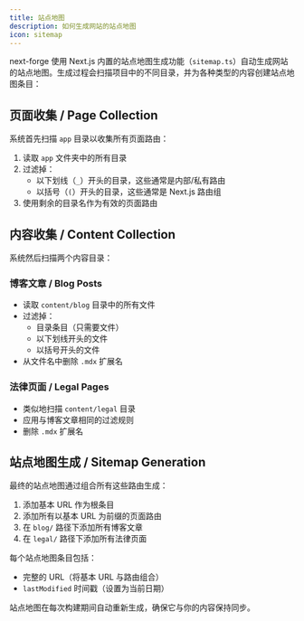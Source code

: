 ```yaml
---
title: 站点地图
description: 如何生成网站的站点地图
icon: sitemap
---
```


next-forge 使用 Next.js 内置的站点地图生成功能（`sitemap.ts`）自动生成网站的站点地图。生成过程会扫描项目中的不同目录，并为各种类型的内容创建站点地图条目：

## 页面收集 / Page Collection

系统首先扫描 `app` 目录以收集所有页面路由：

1. 读取 `app` 文件夹中的所有目录
2. 过滤掉：
   - 以下划线（`_`）开头的目录，这些通常是内部/私有路由
   - 以括号（`(`）开头的目录，这些通常是 Next.js 路由组
3. 使用剩余的目录名作为有效的页面路由

## 内容收集 / Content Collection

系统然后扫描两个内容目录：

### 博客文章 / Blog Posts
- 读取 `content/blog` 目录中的所有文件
- 过滤掉：
  - 目录条目（只需要文件）
  - 以下划线开头的文件
  - 以括号开头的文件
- 从文件名中删除 `.mdx` 扩展名

### 法律页面 / Legal Pages
- 类似地扫描 `content/legal` 目录
- 应用与博客文章相同的过滤规则
- 删除 `.mdx` 扩展名

## 站点地图生成 / Sitemap Generation

最终的站点地图通过组合所有这些路由生成：

1. 添加基本 URL 作为根条目
2. 添加所有以基本 URL 为前缀的页面路由
3. 在 `blog/` 路径下添加所有博客文章
4. 在 `legal/` 路径下添加所有法律页面

每个站点地图条目包括：
- 完整的 URL（将基本 URL 与路由组合）
- `lastModified` 时间戳（设置为当前日期）

站点地图在每次构建期间自动重新生成，确保它与你的内容保持同步。
